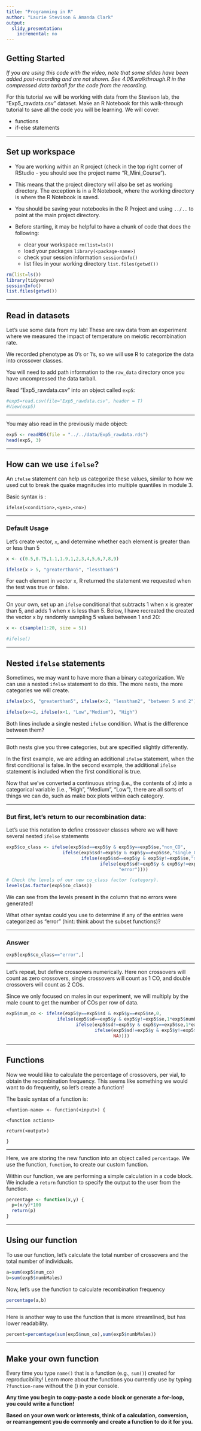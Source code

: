 ```yaml
---
title: "Programming in R"
author: "Laurie Stevison & Amanda Clark"
output:
  slidy_presentation:
    incremental: no
---
```


## Getting Started

*If you are using this code with the video, note that some slides have been added post-recording and are not shown. See 4.06.walkthrough.R in the compressed data tarball for the code from the recording.* 

For this tutorial we will be working with data from the Stevison lab, the "Exp5_rawdata.csv" dataset. 
Make an R Notebook for this walk-through tutorial to save all the code you will be learning. We will cover:

* functions
* if-else statements

---

## Set up workspace

* You are working within an R project (check in the top right corner of RStudio - you should see the project name "R_Mini_Course"). 

* This means that the project directory will also be set as working directory. The exception is in a R Notebook, where the working directory is where the R Notebook is saved. 

* You should be saving your notebooks in the R Project and using `../..` to point at the main project directory.

* Before starting, it may be helpful to have a chunk of code that does the following: 
  + clear your workspace `rm(list=ls())`
  + load your packages `library(<package-name>)`
  + check your session information `sessionInfo()`
  + list files in your working directory `list.files(getwd())`

```r
rm(list=ls()) 
library(tidyverse)
sessionInfo()
list.files(getwd())
```

----

## Read in datasets

Let's use some data from my lab! These are raw data from an experiment where we measured the impact of temperature on meiotic recombination rate. 

We recorded phenotype as 0's or 1's, so we will use R to categorize the data into crossover classes. 

You will need to add path information to the `raw_data` directory once you have uncompressed the data tarball. 

Read "Exp5_rawdata.csv" into an object called `exp5`:

```r
#exp5=read.csv(file="Exp5_rawdata.csv", header = T)
#View(exp5)
```

----

You may also read in the previously made object:

```r
exp5 <- readRDS(file = "../../data/Exp5_rawdata.rds")
head(exp5, 3)

```

----

## How can we use `ifelse`?

An `ifelse` statement can help us categorize these values, similar to how we used cut to break the quake magnitudes into multiple quantiles in module 3. 

Basic syntax is : 

`ifelse(<condition>,<yes>,<no>)`

----

### Default Usage

Let's create vector, `x`, and determine whether each element is greater than or less than 5 

```r
x <- c(0.5,0.75,1.1,1.9,1,2,3,4,5,6,7,8,9)

ifelse(x > 5, "greaterthan5", "lessthan5")
```

For each element in vector `x`, R returned the statement we requested when the test was true or false. 

----

On your own, set up an `ifelse` conditional that subtracts 1 when x is greater than 5, and adds 1 when x is less than 5. Below, I have recreated the created the vector x by randomly sampling 5 values between 1 and 20:

```r
x <- c(sample(1:20, size = 5))

#ifelse() 
```

----

## Nested `ifelse` statements

Sometimes, we may want to have more than a binary categorization. 
We can use a nested `ifelse` statement to do this. The more nests, the more categories we will create.

```r

ifelse(x>5, "greaterthan5", ifelse(x<2, "lessthan2", "between 5 and 2"))

ifelse(x<=2, ifelse(x<1, "Low","Medium"), "High")

```

Both lines include a single nested `ifelse` condition. What is the difference between them?

----

Both nests give you three categories, but are specified slightly differently. 

In the first example, we are adding an additional `ifelse` statement, when the first conditional is false. In the second example, the additional `ifelse` statement is included when the first conditional is true. 

Now that we've converted a continuous string (i.e., the contents of `x`) into a categorical variable (i.e., "High", "Medium", "Low"), 
there are all sorts of things we can do, such as make box plots within each category.

----

### But first, let's return to our recombination data:

Let's use this notation to define crossover classes where we will have several nested `ifelse` statements


```r
exp5$co_class <- ifelse(exp5$sd==exp5$y & exp5$y==exp5$se,"non_CO", 
                     ifelse(exp5$sd!=exp5$y & exp5$y==exp5$se,"single_CO_1",
                            ifelse(exp5$sd==exp5$y & exp5$y!=exp5$se,"single_CO_2",
                                   ifelse(exp5$sd!=exp5$y & exp5$y!=exp5$se,"double_CO",
                                          "error"))))

# Check the levels of our new co_class factor (category). 
levels(as.factor(exp5$co_class))

```
We can see from the levels present in the column that no errors were generated!

What other syntax could you use to determine if any of the entries were categorized as "error" (hint: think about the subset functions)?

----

### Answer

```r
exp5[exp5$co_class=="error",]
```

----

Let's repeat, but define crossovers numerically. 
Here non crossovers will count as zero crossovers, single crossovers will count as 1 CO, and
double crossovers will count as 2 COs.

Since we only focused on males in our experiment, we will multiply by the male count to get the number of COs per row of data. 

```r
exp5$num_co <- ifelse(exp5$y==exp5$sd & exp5$y==exp5$se,0, 
                   ifelse(exp5$sd==exp5$y & exp5$y!=exp5$se,1*exp5$numbMales, 
                          ifelse(exp5$sd!=exp5$y & exp5$y==exp5$se,1*exp5$numbMales,  
                                 ifelse(exp5$sd!=exp5$y & exp5$y!=exp5$se,2*exp5$numbMales, 
                                        NA))))
```

----

## Functions

Now we would like to calculate the percentage of crossovers, per vial, to obtain the recombination frequency. This seems like something we would want to do frequently, so let's create a function!

The basic syntax of a function is: 

`<funtion-name> <- function(<input>) {` 

 `<function actions>` 
 
 `return(<output>)` 
 
`}`

----

Here, we are storing the new function into an object called `percentage`. 
We use the function, `function`, to create our custom function. 

Within our function, we are performing a simple calculation in a code block. 
We include a `return` function to specify the output to the user from the function.

```r
percentage <- function(x,y) {
  p=(x/y)*100
  return(p)  
}
```

----

## Using our function

To use our function, let's calculate the total number of crossovers and the total number of individuals. 


```r
a=sum(exp5$num_co)
b=sum(exp5$numbMales)
```

Now, let's use the function to calculate recombination frequency

```r
percentage(a,b)
```

----

Here is another way to use the function that is more streamlined, but has lower readability. 

```r
percent=percentage(sum(exp5$num_co),sum(exp5$numbMales))
```

----

## Make your own function

Every time you type  `name()` that is a function (e.g., `sum()`) created for reproducibility! Learn more about the functions you currently use by typing `?function-name` without the () in your console. 

**Any time you begin to copy-paste a code block or generate a for-loop, you could write a function!** 

**Based on your own work or interests, think of a calculation, conversion, or rearrangement you do commonly and create a function to do it for you.**



